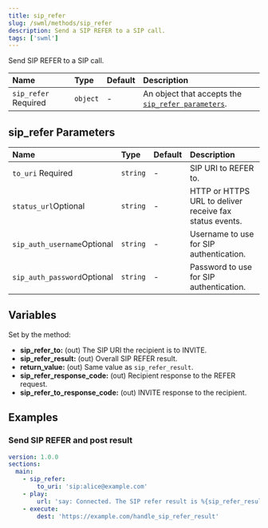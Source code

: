 ```yaml
---
title: sip_refer
slug: /swml/methods/sip_refer
description: Send a SIP REFER to a SIP call.
tags: ['swml']
---
```


Send SIP REFER to a SIP call.

| Name                                                       | Type     | Default | Description                                                                 |
|:-----------------------------------------------------------|:---------|:--------|:----------------------------------------------------------------------------|
| `sip_refer` <span className="required-arg">Required</span> | `object` | -       | An object that accepts the [`sip_refer parameters`](#sip_refer-parameters). |


## **sip_refer Parameters**

| Name                                                    | Type     | Default | Description          |
|:--------------------------------------------------------|:---------|:--------|:---------------------|
| `to_uri` <span className="required-arg">Required</span> | `string` | -       | SIP URI to REFER to. |
| `status_url`<span className="optional-arg">Optional</span> | `string`  | -             | HTTP or HTTPS URL to deliver receive fax status events.                                                                                               |
| `sip_auth_username`<span className="optional-arg">Optional</span> | `string`  | -             | Username to use for SIP authentication.                                                                                               |
| `sip_auth_password`<span className="optional-arg">Optional</span> | `string`  | -             | Password to use for SIP authentication.                                                                                               |


## **Variables**

Set by the method:

- **sip_refer_to:** (out) The SIP URI the recipient is to INVITE.
- **sip_refer_result:** (out) Overall SIP REFER result.
- **return_value:** (out) Same value as `sip_refer_result`.
- **sip_refer_response_code:** (out) Recipient response to the REFER request.
- **sip_refer_to_response_code:** (out) INVITE response to the recipient.

## **Examples**

### Send SIP REFER and post result

```yaml andJson
version: 1.0.0
sections:
  main:
    - sip_refer:
        to_uri: 'sip:alice@example.com'
    - play:
        url: 'say: Connected. The SIP refer result is %{sip_refer_result}'
    - execute:
        dest: 'https://example.com/handle_sip_refer_result'
```
